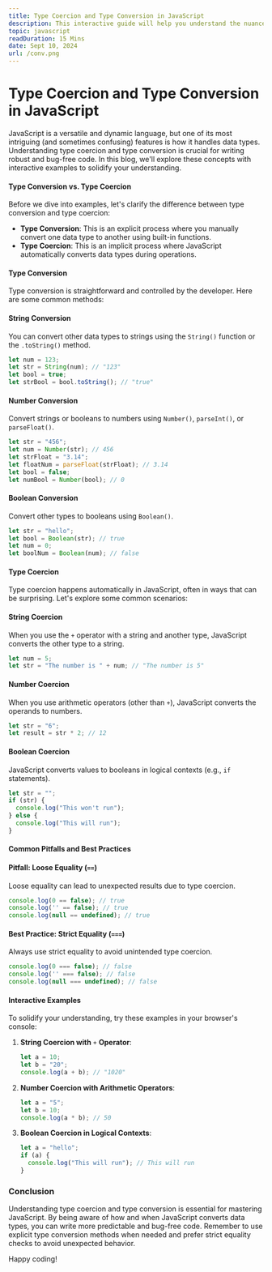 ```yaml
---
title: Type Coercion and Type Conversion in JavaScript
description: This interactive guide will help you understand the nuances of how JavaScript handles different data types coercion and type conversion.
topic: javascript
readDuration: 15 Mins
date: Sept 10, 2024
url: /conv.png
---
```


# **Type Coercion and Type Conversion in JavaScript**

JavaScript is a versatile and dynamic language, but one of its most intriguing (and sometimes confusing) features is how it handles data types. Understanding type coercion and type conversion is crucial for writing robust and bug-free code. In this blog, we'll explore these concepts with interactive examples to solidify your understanding.

#### **Type Conversion vs. Type Coercion**

Before we dive into examples, let's clarify the difference between type conversion and type coercion:

- **Type Conversion**: This is an explicit process where you manually convert one data type to another using built-in functions.
- **Type Coercion**: This is an implicit process where JavaScript automatically converts data types during operations.

#### **Type Conversion**

Type conversion is straightforward and controlled by the developer. Here are some common methods:

#### **String Conversion**

You can convert other data types to strings using the `String()` function or the `.toString()` method.

```js
let num = 123;
let str = String(num); // "123"
let bool = true;
let strBool = bool.toString(); // "true"
```

#### **Number Conversion**

Convert strings or booleans to numbers using `Number()`, `parseInt()`, or `parseFloat()`.

```js
let str = "456";
let num = Number(str); // 456
let strFloat = "3.14";
let floatNum = parseFloat(strFloat); // 3.14
let bool = false;
let numBool = Number(bool); // 0
```

#### **Boolean Conversion**

Convert other types to booleans using `Boolean()`.

```js
let str = "hello";
let bool = Boolean(str); // true
let num = 0;
let boolNum = Boolean(num); // false
```

#### **Type Coercion**

Type coercion happens automatically in JavaScript, often in ways that can be surprising. Let's explore some common scenarios:

#### **String Coercion**

When you use the `+` operator with a string and another type, JavaScript converts the other type to a string.

```js
let num = 5;
let str = "The number is " + num; // "The number is 5"
```

#### **Number Coercion**

When you use arithmetic operators (other than `+`), JavaScript converts the operands to numbers.

```js
let str = "6";
let result = str * 2; // 12
```

#### **Boolean Coercion**

JavaScript converts values to booleans in logical contexts (e.g., `if` statements).

```js
let str = "";
if (str) {
  console.log("This won't run");
} else {
  console.log("This will run");
}
```

#### **Common Pitfalls and Best Practices**

#### **Pitfall: Loose Equality (**`==`**)**

Loose equality can lead to unexpected results due to type coercion.

```js
console.log(0 == false); // true
console.log('' == false); // true
console.log(null == undefined); // true
```

#### **Best Practice: Strict Equality (**`===`**)**

Always use strict equality to avoid unintended type coercion.

```js
console.log(0 === false); // false
console.log('' === false); // false
console.log(null === undefined); // false
```

#### **Interactive Examples**

To solidify your understanding, try these examples in your browser's console:

1. **String Coercion with** `+` **Operator**:

   ```js
   let a = 10;
   let b = "20";
   console.log(a + b); // "1020"

   ```

2. **Number Coercion with Arithmetic Operators**:

   ```js
   let a = "5";
   let b = 10;
   console.log(a * b); // 50

   ```

3. **Boolean Coercion in Logical Contexts**:

   ```js
   let a = "hello";
   if (a) {
     console.log("This will run"); // This will run
   }

   ```

### **Conclusion**

Understanding type coercion and type conversion is essential for mastering JavaScript. By being aware of how and when JavaScript converts data types, you can write more predictable and bug-free code. Remember to use explicit type conversion methods when needed and prefer strict equality checks to avoid unexpected behavior.

Happy coding!
